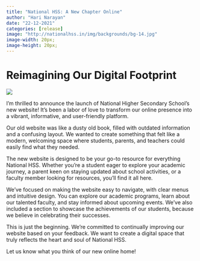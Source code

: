 ```yaml
---
title: "National HSS: A New Chapter Online"
author: "Hari Narayan"
date: "22-12-2021"
categories: [release]
image: "http://nationalhss.in/img/backgrounds/bg-14.jpg"
image-width: 20px;
image-height: 20px;
---
```



# Reimagining Our Digital Footprint

![](http://nationalhss.in/img/backgrounds/bg-14.jpg)

I'm thrilled to announce the launch of National Higher Secondary School's new website! It's been a labor of love to transform our online presence into a vibrant, informative, and user-friendly platform.

Our old website was like a dusty old book, filled with outdated information and a confusing layout. We wanted to create something that felt like a modern, welcoming space where students, parents, and teachers could easily find what they needed.

The new website is designed to be your go-to resource for everything National HSS. Whether you're a student eager to explore your academic journey, a parent keen on staying updated about school activities, or a faculty member looking for resources, you'll find it all here.

We've focused on making the website easy to navigate, with clear menus and intuitive design. You can explore our academic programs, learn about our talented faculty, and stay informed about upcoming events. We've also included a section to showcase the achievements of our students, because we believe in celebrating their successes.

This is just the beginning. We're committed to continually improving our website based on your feedback. We want to create a digital space that truly reflects the heart and soul of National HSS.

Let us know what you think of our new online home!